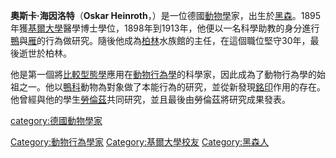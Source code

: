 '''奧斯卡·海因洛特'''（'''Oskar Heinroth '''，{{bd|1871年|3月1日|1945年|5月31日|catIdx=L}}）是一位德國[[動物學|動物學]]家，出生於[[黑森|黑森]]{{tsl|de|Mainz-Kastel|梅因茲-卡斯提爾}}。1895年獲[[基爾大學|基爾大學]]醫學博士學位，1898年到1913年，他便以一名科學助教的身分進行[[鴨|鴨]]與[[雁|雁]]的行為做研究。隨後他成為[[柏林|柏林]]水族館的主任，在這個職位堅守30年，最後逝世於柏林。

他是第一個將[[比較型態學|比較型態學]]應用在[[動物行為學|動物行為學]]的科學家，因此成為了動物行為學的始祖之一。他以[[鴨科|鴨科]]動物為對象做了本能行為的研究，並從新發現[[銘印|銘印]]作用的存在。他曾經與他的學生[[勞倫茲|勞倫茲]]共同研究，並且最後由勞倫茲將研究成果發表。

{{Authority control}}
{{DEFAULTSORT:Heinroth, Oskar}}
[[Category:動物行為學家|Category:動物行為學家]]
[[category:德國動物學家|category:德國動物學家]]
[[Category:基爾大學校友|Category:基爾大學校友]]
[[Category:黑森人|Category:黑森人]]